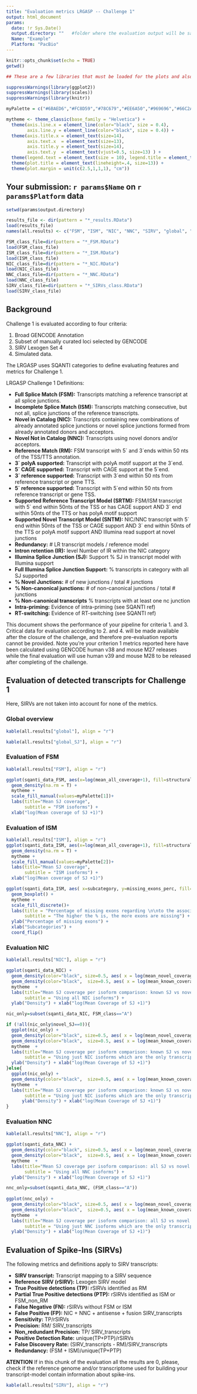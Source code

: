 ```yaml
---
title: "Evaluation metrics LRGASP -- Challenge 1"
output: html_document
params:
  date: !r Sys.Date()
  output.directory: ""   #folder where the evaluation output will be saved
  Name: "Example"
  Platform: "PacBio"
---
```


```r
knitr::opts_chunk$set(echo = TRUE)
getwd()
```

```r
## These are a few libraries that must be loaded for the plots and also a couple of variables to make them "nice"

suppressWarnings(library(ggplot2))
suppressWarnings(library(scales))
suppressWarnings(library(knitr))

myPalette = c("#6BAED6","#FC8D59","#78C679","#EE6A50","#969696","#66C2A4", "goldenrod1", "darksalmon", "#41B6C4","tomato3", "#FE9929")

mytheme <- theme_classic(base_family = "Helvetica") +
  theme(axis.line.x = element_line(color="black", size = 0.4),
        axis.line.y = element_line(color="black", size = 0.4)) +
  theme(axis.title.x = element_text(size=14),
        axis.text.x  = element_text(size=13),
        axis.title.y = element_text(size=14),
        axis.text.y  = element_text(vjust=0.5, size=13) ) +
  theme(legend.text = element_text(size = 10), legend.title = element_text(size=11), legend.key.size = unit(0.5, "cm")) +
  theme(plot.title = element_text(lineheight=.4, size=13)) +
  theme(plot.margin = unit(c(2.5,1,1,1), "cm")) 

```

## Your submission: `r params$Name` on `r params$Platform` data

```r
setwd(params$output.directory)

results_file <- dir(pattern = "*_results.RData")
load(results_file)
names(all.results) <- c("FSM", "ISM", "NIC", "NNC", "SIRV", "global", "global_SJ")

FSM_class_file=dir(pattern = "*_FSM.RData")
load(FSM_class_file)
ISM_class_file=dir(pattern = "*_ISM.RData")
load(ISM_class_file)
NIC_class_file=dir(pattern = "*_NIC.RData")
load(NIC_class_file)
NNC_class_file=dir(pattern = "*_NNC.RData")
load(NNC_class_file)
SIRV_class_file=dir(pattern = "*_SIRVs_class.RData")
load(SIRV_class_file)

``` 


## Background

Challenge 1 is evaluated according to four criteria:

1. Broad GENCODE Annotation
2. Subset of manually curated loci selected by GENCODE
3. SIRV Lexogen Set 4
4. Simulated data.

The LRGASP uses SQANTI categories to define evaluating features and metrics for Challenge 1.

LRGASP Challenge 1 Definitions:

- **Full Splice Match (FSM):** Transcripts matching a reference transcript at all splice junctions.
- **Incomplete Splice Match (ISM):** Transcripts matching consecutive, but not all, splice junctions of the reference transcripts.
- **Novel in Catalog (NIC):**	Transcripts containing new combinations of already annotated splice junctions or novel splice junctions formed from already annotated donors and acceptors.
- **Novel Not in Catalog (NNC):**	Transcripts using novel donors and/or acceptors.
- **Reference Match (RM):**	FSM transcript with 5´ and 3´ends within 50 nts of the TSS/TTS annotation.
- **3´ polyA supported:**	Transcript with polyA motif support at the 3´end.
- **5´ CAGE supported:**	Transcript with CAGE support at the 5´end.
- **3´ reference supported:**	Transcript with 3´end within 50 nts from reference transcript or gene TTS.
- **5´ reference supported:**	Transcript with 5´end within 50 nts from reference transcript or gene TSS.
- **Supported Reference Transcript Model (SRTM):**	FSM/ISM transcript with 5´ end within 50nts of the TSS or has CAGE support AND 3´ end within 50nts of the TTS or has  polyA motif support
- **Supported Novel Transcript Model (SNTM):**	NIC/NNC transcript with 5´ end within 50nts of the TSS or CAGE support AND 3´ end within 50nts of the TTS or polyA motif support  AND Illumina read support at novel junctions
- **Redundancy:**	# LR transcript models / reference model
- **Intron retention (IR):** level	Number of IR within the NIC category
- **Illumina Splice Junction (SJ):** Support	% SJ in transcript model with Illumina support
- **Full Illumina Splice Junction Support:**	% transcripts in category with all SJ supported
- **% Novel Junctions:**	# of new junctions / total # junctions
- **% Non-canonical junctions:**	# of non-canonical junctions / total # junctions
- **% Non-canonical transcripts**	% transcripts with at least one nc junction
- **Intra-priming:**	Evidence of intra-priming (see SQANTI ref)
- **RT-switching:**	Evidence of RT-switching (see SQANTI ref)

This document shows the performance of your pipeline for criteria 1. and 3.  Critical data for evaluation according to 2. and 4. will be made available after the closure of the challenge, and therefore pre-evaluation reports cannot be provided. Note you’re your criterion 1 metrics reported here have been calculated using GENCODE human v38 and mouse M27 releases while the final evaluation will use human v39 and mouse M28 to be released after completing of the challenge.

## Evaluation of detected transcripts for Challenge 1  {.tabset .tabset-pills}

Here, SIRVs are not taken into account for none of the metrics.

### Global overview

```r
kable(all.results["global"], align = "r")

kable(all.results["global_SJ"], align = "r")
```

### Evaluation of FSM

```r

kable(all.results["FSM"], align = "r")

ggplot(sqanti_data_FSM, aes(x=log(mean_all_coverage+1), fill=structural_category ) )+
  geom_density(na.rm = T) +
  mytheme +
  scale_fill_manual(values=myPalette[1])+
  labs(title="Mean SJ coverage",
       subtitle = "FSM isoforms") +
  xlab("log(Mean coverage of SJ +1)")

```

### Evaluation of ISM

```r

kable(all.results["ISM"], align = "r")
ggplot(sqanti_data_ISM, aes(x=log(mean_all_coverage+1), fill=structural_category ) )+
  geom_density(na.rm = T) +
  mytheme +
  scale_fill_manual(values=myPalette[2])+
  labs(title="Mean SJ coverage",
       subtitle = "ISM isoforms") +
  xlab("log(Mean coverage of SJ +1)")

ggplot(sqanti_data_ISM, aes( x=subcategory, y=missing_exons_perc, fill=subcategory)) +
  geom_boxplot() + 
  mytheme + 
  scale_fill_discrete()+
  labs(title = "Percentage of missing exons regarding \n\nto the associated reference transcript",
       subtitle = "The higher the % is, the more exons are missing") +
  ylab("Percentage of missing exons") +
  xlab("Subcategories") +
  coord_flip()

```

### Evaluation NIC

```r

kable(all.results["NIC"], align = "r")

ggplot(sqanti_data_NIC) +
  geom_density(color="black", size=0.5, aes( x = log(mean_novel_coverage +1) , fill="Novel SJ"), alpha=0.5, na.rm = T) +
  geom_density(color="black",  size=0.5, aes( x = log(mean_known_coverage +1) , fill="Known SJ"), alpha=0.5, na.rm = T) +
  mytheme  +
  labs(title="Mean SJ coverage per isoform comparison: known SJ vs novel SJ",
       subtitle = "Using all NIC isoforms") +
  ylab("Density") + xlab("log(Mean Coverage of SJ +1)") 

nic_only=subset(sqanti_data_NIC, FSM_class=="A")

if (!all(nic_only$novel_SJ==0)){
  ggplot(nic_only) +
  geom_density(color="black", size=0.5, aes( x = log(mean_novel_coverage +1) , fill="Novel SJ"), alpha=0.5, na.rm = T) +
  geom_density(color="black",  size=0.5, aes( x = log(mean_known_coverage +1) , fill="Known SJ"), alpha=0.5, na.rm = T) +
  mytheme  +
  labs(title="Mean SJ coverage per isoform comparison: known SJ vs novel SJ",
       subtitle = "Using just NIC isoforms which are the only transcript expressed for that gene") +
  ylab("Density") + xlab("log(Mean Coverage of SJ +1)")
}else{
  ggplot(nic_only) +
  geom_density(color="black",  size=0.5, aes( x = log(mean_known_coverage +1) , fill="Known SJ"), alpha=0.5, na.rm = T) +
  mytheme  +
  labs(title="Mean SJ coverage per isoform comparison: known SJ vs novel SJ",
       subtitle = "Using just NIC isoforms which are the only transcript expressed for that gene") +
      ylab("Density") + xlab("log(Mean Coverage of SJ +1)")
}

```


### Evaluation NNC

```r

kable(all.results["NNC"], align = "r")

ggplot(sqanti_data_NNC) +
  geom_density(color="black", size=0.5, aes( x = log(mean_novel_coverage +1) , fill="Novel SJ"), alpha=0.5, na.rm = T) +
  geom_density(color="black",  size=0.5, aes( x = log(mean_known_coverage +1) , fill="Known SJ"), alpha=0.5, na.rm = T) +
  mytheme  +
  labs(title="Mean SJ coverage per isoform comparison: all SJ vs novel SJ",
       subtitle = "Using all NNC isoforms") +
  ylab("Density") + xlab("log(Mean Coverage of SJ +1)") 

nnc_only=subset(sqanti_data_NNC, (FSM_class=="A"))
  
ggplot(nnc_only) +
  geom_density(color="black", size=0.5, aes( x = log(mean_novel_coverage +1) , fill="Novel SJ"), alpha=0.5, na.rm = T) +
  geom_density(color="black",  size=0.5, aes( x = log(mean_known_coverage +1) , fill="Known SJ"), alpha=0.5, na.rm = T) +
  mytheme  +
  labs(title="Mean SJ coverage per isoform comparison: all SJ vs novel SJ",
       subtitle = "Using just NNC isoforms which are the only transcript expressed for that gene") +
  ylab("Density") + xlab("log(Mean Coverage of SJ +1)")


```


## Evaluation of Spike-Ins (SIRVs) 

The following metrics and definitions apply to SIRV transcripts:

- **SIRV transcript:**	Transcript mapping to a SIRV sequence
- **Reference SIRV (rSIRV):**	Lexogen SIRV model
- **True Positive detections (TP):**	rSIRVs identified as RM 
- **Partial True Positive detections (PTP):**	rSIRVs identified as ISM or FSM_non_RM
- **False Negative (FN):**	rSIRVs without FSM or ISM
- **False Positive (FP):**	NIC + NNC + antisense + fusion SIRV_transcripts
- **Sensitivity:**	TP/rSIRVs
- **Precision:**	RM/ SIRV_transcripts
- **Non_redundant Precision:**	TP/ SIRV_transcripts
- **Positive Detection Rate:**	unique(TP+PTP)/rSIRVs
- **False Discovery Rate:**	(SIRV_transcripts - RM)/SIRV_transcripts
- **Redundancy:**	(FSM + ISM)/unique(TP+PTP)

**ATENTION**
If in this chunk of the evaluation all the results are 0, please, check if the reference genome and/or transcriptome used for building your transcript-model  contain information about spike-ins.


```r
kable(all.results["SIRV"], align = "r")

```


